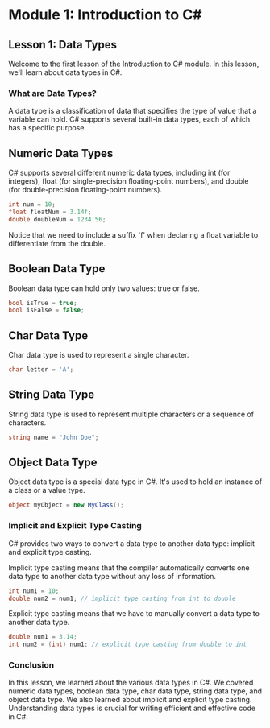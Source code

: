 # Module 1: Introduction to C#

## Lesson 1: Data Types

Welcome to the first lesson of the Introduction to C# module. In this lesson, we'll learn about data types in C#.

### What are Data Types?

A data type is a classification of data that specifies the type of value that a variable can hold. C# supports several built-in data types, each of which has a specific purpose. 

## Numeric Data Types

C# supports several different numeric data types, including int (for integers), float (for single-precision floating-point numbers), and double (for double-precision floating-point numbers). 

```csharp
int num = 10;
float floatNum = 3.14f;
double doubleNum = 1234.56;
```

Notice that we need to include a suffix 'f' when declaring a float variable to differentiate from the double.

## Boolean Data Type

Boolean data type can hold only two values: true or false.

```csharp
bool isTrue = true;
bool isFalse = false;
```

## Char Data Type

Char data type is used to represent a single character. 

```csharp
char letter = 'A';
```

## String Data Type

String data type is used to represent multiple characters or a sequence of characters.

```csharp
string name = "John Doe";
```

## Object Data Type

Object data type is a special data type in C#. It's used to hold an instance of a class or a value type.

```csharp
object myObject = new MyClass();
```

### Implicit and Explicit Type Casting

C# provides two ways to convert a data type to another data type: implicit and explicit type casting.

Implicit type casting means that the compiler automatically converts one data type to another data type without any loss of information.

```csharp
int num1 = 10;
double num2 = num1; // implicit type casting from int to double
```

Explicit type casting means that we have to manually convert a data type to another data type.

```csharp
double num1 = 3.14;
int num2 = (int) num1; // explicit type casting from double to int
```

### Conclusion

In this lesson, we learned about the various data types in C#. We covered numeric data types, boolean data type, char data type, string data type, and object data type. We also learned about implicit and explicit type casting. Understanding data types is crucial for writing efficient and effective code in C#.